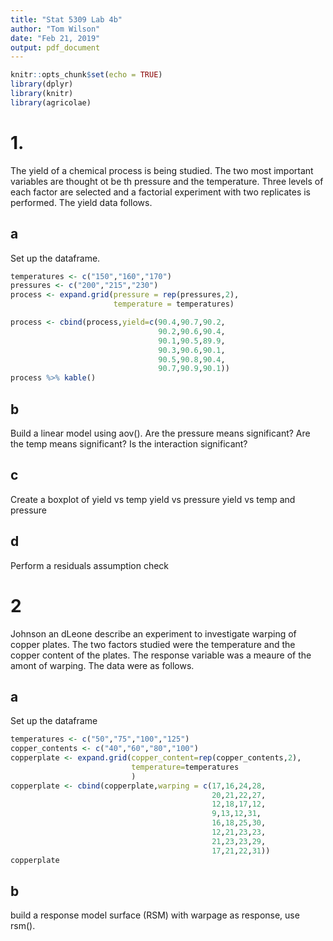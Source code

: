 ```yaml
---
title: "Stat 5309 Lab 4b"
author: "Tom Wilson"
date: "Feb 21, 2019"
output: pdf_document
---
```


```r
knitr::opts_chunk$set(echo = TRUE)
library(dplyr)
library(knitr)
library(agricolae)
```

# 1.

The yield of a chemical process is being studied. The two most important variables are thought ot be th pressure and the temperature. Three levels of each factor are selected and a factorial experiment with two replicates is performed. The yield data follows.

## a
Set up the dataframe.

```r
temperatures <- c("150","160","170")
pressures <- c("200","215","230")
process <- expand.grid(pressure = rep(pressures,2),
                       temperature = temperatures)

process <- cbind(process,yield=c(90.4,90.7,90.2,
                                 90.2,90.6,90.4,
                                 90.1,90.5,89.9,
                                 90.3,90.6,90.1,
                                 90.5,90.8,90.4,
                                 90.7,90.9,90.1))
process %>% kable()
```

## b
Build a linear model using aov(). Are the pressure means significant? Are the temp means significant? Is the interaction significant?

## c
Create a boxplot of 
yield vs temp
yield vs pressure
yield vs temp and pressure

## d
Perform a residuals assumption check

# 2
Johnson an dLeone describe an experiment to investigate warping of copper plates. The two factors studied were the temperature and the copper content of the plates. The response variable was a meaure of the amont of warping. The data were as follows.

## a
Set up the dataframe 

```r
temperatures <- c("50","75","100","125")
copper_contents <- c("40","60","80","100")
copperplate <- expand.grid(copper_content=rep(copper_contents,2),
                           temperature=temperatures
                           )
copperplate <- cbind(copperplate,warping = c(17,16,24,28,
                                             20,21,22,27,
                                             12,18,17,12,
                                             9,13,12,31,
                                             16,18,25,30,
                                             12,21,23,23,
                                             21,23,23,29,
                                             17,21,22,31))
copperplate
```

## b
build a response model surface (RSM) with warpage as response, use rsm().


